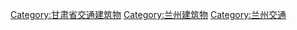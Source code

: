 [[Category:甘肃省交通建筑物|Category:甘肃省交通建筑物]]
[[Category:兰州建筑物|Category:兰州建筑物]]
[[Category:兰州交通|Category:兰州交通]]